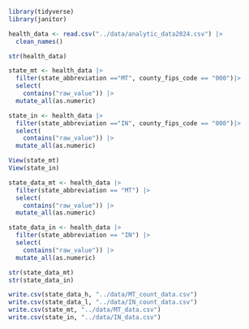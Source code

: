 ```r
library(tidyverse)
library(janitor)
```


```r
health_data <- read.csv("../data/analytic_data2024.csv") |> 
  clean_names()

str(health_data)
```


```r
state_mt <- health_data |> 
  filter(state_abbreviation =="MT", county_fips_code == "000")|> 
  select(
    contains("raw_value")) |> 
  mutate_all(as.numeric)

state_in <- health_data |> 
  filter(state_abbreviation =="IN", county_fips_code == "000")|> 
  select(
    contains("raw_value")) |> 
  mutate_all(as.numeric)

View(state_mt)
View(state_in)
```



```r
state_data_mt <- health_data |> 
  filter(state_abbreviation == "MT") |> 
  select(
    contains("raw_value")) |> 
  mutate_all(as.numeric)

state_data_in <- health_data |> 
  filter(state_abbreviation == "IN") |> 
  select(
    contains("raw_value")) |> 
  mutate_all(as.numeric)

str(state_data_mt)
str(state_data_in)
```



```r
write.csv(state_data_h, "../data/MT_count_data.csv")
write.csv(state_data_l, "../data/IN_count_data.csv")
write.csv(state_mt, "../data/MT_data.csv")
write.csv(state_in, "../data/IN_data.csv")
```

